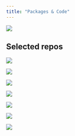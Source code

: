 ```yaml
---
title: "Packages & Code"
---
```


[![](https://github-readme-stats.vercel.app/api?username=rfsaldanha&show_icons=true&theme:transparent)](https://github.com/rfsaldanha)

## Selected repos

[![](https://gh-card.dev/repos/rfsaldanha/microdatasus.svg?fullname=)](https://rfsaldanha.github.io/microdatasus/)

[![](https://gh-card.dev/repos/rfsaldanha/tidyrates.svg?fullname=)](https://rfsaldanha.github.io/tidyrates/)

[![](https://gh-card.dev/repos/rfsaldanha/brpop.svg?fullname=)](https://rfsaldanha.github.io/brpop/)

[![](https://gh-card.dev/repos/rfsaldanha/rspell.svg?fullname=)](https://rfsaldanha.github.io/rspell/)

[![](https://gh-card.dev/repos/rfsaldanha/brclimr.svg?fullname=)](https://rfsaldanha.github.io/brclimr/)

[![](https://gh-card.dev/repos/rfsaldanha/zendown.svg?fullname=)](https://rfsaldanha.github.io/zendown/)

[![](https://gh-card.dev/repos/rfsaldanha/opendenguedata.svg?fullname=)](https://rfsaldanha.github.io/opendenguedata/)
